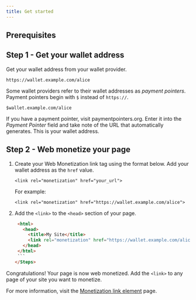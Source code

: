 ```yaml
---
title: Get started
---
```



## Prerequisites

<Wallet />

## Step 1 - Get your wallet address

Get your wallet address from your wallet provider.

```http title="Example"
https://wallet.example.com/alice
```

Some wallet providers refer to their wallet addresses as _payment pointers_. Payment pointers begin with `$` instead of `https://`.

```http title="Example"
$wallet.example.com/alice
```

If you have a payment pointer, visit <LinkOut href='https://paymentpointers.org/'>paymentpointers.org</LinkOut>. Enter it into the _Payment Pointer_ field and take note of the URL that automatically generates. This is your wallet address.

## Step 2 - Web monetize your page

<Steps>

1. Create your Web Monetization link tag using the format below. Add your wallet address as the `href` value.

   ```http
   <link rel="monetization" href="your_url">
   ```

   For example:

   ```http
   <link rel="monetization" href="https://wallet.example.com/alice">
   ```

2. Add the `<link>` to the `<head>` section of your page.
   ````html title="Example" wrap
    <html>
      <head>
        <title>My Site</title>
        <link rel="monetization" href="https://wallet.example.com/alice">
      </head>
    </html>
    ```
   </Steps>
   ````

Congratulations! Your page is now web monetized. Add the `<link>` to any page of your site you want to monetize.

For more information, visit the [Monetization link element](/developers/link-element) page.
